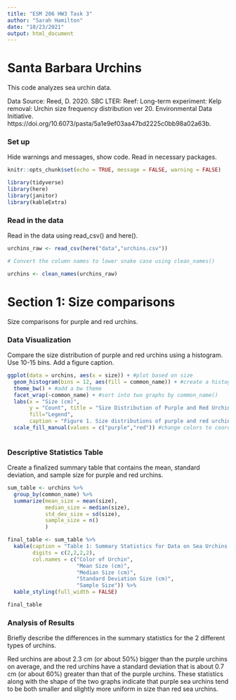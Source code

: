 ```yaml
---
title: "ESM 206 HW3 Task 3"
author: "Sarah Hamilton"
date: "10/23/2021"
output: html_document
---
```


# Santa Barbara Urchins

This code analyzes sea urchin data.

Data Source: Reed, D. 2020. SBC LTER: Reef: Long-term experiment: Kelp removal: Urchin size frequency distribution ver 20. Environmental Data Initiative. https://doi.org/10.6073/pasta/5a1e9ef03aa47bd2225c0bb98a02a63b. 

### Set up 

Hide warnings and messages, show code.
Read in necessary packages.

```r
knitr::opts_chunk$set(echo = TRUE, message = FALSE, warning = FALSE)

library(tidyverse)
library(here)
library(janitor)
library(kableExtra)

```

### Read in the data

Read in the data using read_csv() and here().

```r
urchins_raw <- read_csv(here("data","urchins.csv"))

# Convert the column names to lower snake case using clean_names()

urchins <- clean_names(urchins_raw)
```

# Section 1: Size comparisons

Size comparisons for purple and red urchins.

### Data Visualization

Compare the size distribution of purple and red urchins using a histogram. 
Use 10-15 bins. 
Add a figure caption. 

```r
ggplot(data = urchins, aes(x = size)) + #plot based on size
  geom_histogram(bins = 12, aes(fill = common_name)) + #create a histogram with color based on common_name
  theme_bw() + #add a bw theme
  facet_wrap(~common_name) + #sort into two graphs by common_name()
  labs(x = "Size (cm)", 
       y = "Count", title = "Size Distribution of Purple and Red Urchins", 
       fill="Legend",
       caption = "Figure 1. Size distributions of purple and red urchins. The size distribution for purple urchins \n is shown on the left and the size distribution for red urchins is shown on the right.") + #add labels
  scale_fill_manual(values = c("purple","red")) #change colors to coordinate with type of urchin
  
```

### Descriptive Statistics Table

Create a finalized summary table that contains the mean, standard deviation,
and sample size for purple and red urchins.

```r
sum_table <- urchins %>%
  group_by(common_name) %>%
  summarize(mean_size = mean(size),
            median_size = median(size),
            std_dev_size = sd(size),
            sample_size = n()
            )

final_table <- sum_table %>%
  kable(caption = "Table 1: Summary Statistics for Data on Sea Urchins.",
        digits = c(2,2,2,2),
        col.names = c("Color of Urchin",
                      "Mean Size (cm)", 
                      "Median Size (cm)", 
                      "Standard Deviation Size (cm)",
                      "Sample Size")) %>%
  kable_styling(full_width = FALSE)

final_table
```


### Analysis of Results

Briefly describe the differences in the summary statistics for the 2 different types of urchins.

Red urchins are about 2.3 cm (or about 50%) bigger than the purple urchins on average, and the red
urchins have a standard deviation that is about 0.7 cm (or about 60%) greater than that 
of the purple urchins. These statistics along with the shape of the two graphs indicate 
that purple sea urchins tend to be both smaller and slightly more uniform in size than 
red sea urchins. 




